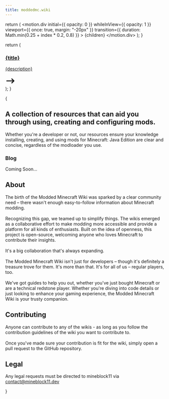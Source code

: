 ```yaml
---
title: moddedmc.wiki
---
```



  return (
    <motion.div
      initial={{ opacity: 0 }}
      whileInView={{ opacity: 1 }}
      viewport={{ once: true, margin: "-20px" }}
      transition={{ duration: Math.min(0.25 + index * 0.2, 0.8) }}
    >
      {children}
    </motion.div>
  );
}

  return (
    <Motioner index={index}>
      <a href={url}>
        <div className="h-full text-white max-w-xs my-auto rounded-xl transition-all duration-500 bg-gradient-to-tl from-green-400 via-green-500 to-green-800 bg-size-200 bg-pos-0 hover:bg-pos-100 p-4 py-5 px-5">
          <h3 className="text-md font-bold">{title}</h3>
          <p>{description}</p>
          <svg
            width="2rem"
            className="ml-auto"
            xmlns="http://www.w3.org/2000/svg"
            viewBox="0 0 20 20"
            fill="currentColor"
          >
            <path
              fill-rule="evenodd"
              d="M12.293 5.293a1 1 0 011.414 0l4 4a1 1 0 010 1.414l-4 4a1 1 0 01-1.414-1.414L14.586 11H3a1 1 0 110-2h11.586l-2.293-2.293a1 1 0 010-1.414z"
              clip-rule="evenodd"
            />
          </svg>
        </div>
      </a>
    </Motioner>
  );
}

{

<section>
<div className="min-[900px]:m-20 m-5 bg flex flex-col">
  <div className="flex flex-row pb-2">
    <div className="md:basis-1/2">
      <Motioner index={0}><h1 className="pb-1.5 leading-relaxed bg-clip-text font-extrabold text-transparent md:text-5xl text-3xl bg-gradient-to-r from-green-500 to-green-300">
        A collection of resources that can aid you through using, creating and configuring mods.
      </h1></Motioner>
      <Motioner index={1}>
      <p className="pt-5 font-medium lg:text-lg dark:text-neutral-200 text-slate-700">
        Whether you're a developer or not, our resources ensure your knowledge installing, creating, and using mods for Minecraft: Java Edition are clear and concise, regardless of the modloader you use.
      </p>
      </Motioner>
    </div>
  </div>
  <div className="grid md:grid-cols-4 grid-cols-1 gap-4 pt-10 pb-4 mx-auto">
      <Link index={2} url="https://fabric.moddedmc.wiki/" title="Fabric Modding Wiki" description="A great resource for anyone looking to create Minecraft mods using the Fabric Loader."/>
      <Link index={3} url="https://forge.moddedmc.wiki" title="Forge Community Wiki (gemwire)" description="A great resource for anyone looking to create Minecraft mods using the Forge Loader."/>
      <Link index={4} url="https://github.com/moddedmc-wiki/awesome-moddedmc" title="Awesome Modded Minecraft" description="An 'awesome' collection of tools, guides and resources related to modding Minecraft: Java Edition."/>
      <Motioner index={5}>
        <div className="h-full text-white max-w-xs my-auto rounded-xl transition-all duration-500 bg-gradient-to-tl from-neutral-400 via-neutral-500 to-neutral-800 bg-size-200 bg-pos-0 hover:bg-pos-100 p-4 py-5 px-5">
          <h3 className="text-md font-bold">Blog</h3>
          <p>Coming Soon...</p>
        </div>
      </Motioner>
  </div>
</div>

  <div className="px-16 pb-8 px-auto mx-auto max-w-screen-xl lg:pb-16 lg:px-12">
    <Motioner index={6}>
    <h2 className="text-2xl my-4 font-extrabold tracking-tight leading-nonemd:text-2xl lg:text-3xl text-white">
      About
    </h2>
    <p className="text-lg font-normal my-2 lg:text-xl text-gray-400">
      The birth of the Modded Minecraft Wiki was sparked by a clear community need – there wasn't enough easy-to-follow information about Minecraft modding. <br /><br />
      Recognizing this gap, we teamed up to simplify things. 
      The wikis emerged as a collaborative effort to make modding more accessible and provide a platform for all kinds of enthusiasts. 
      Built on the idea of openness, this project is open-source, welcoming anyone who loves Minecraft to contribute their insights.<br /><br />
      It's a big collaboration that's always expanding.
      <br /><br />
      The Modded Minecraft Wiki isn't just for developers – though it's definitely a treasure trove for them.
      It's more than that. It's for all of us – regular players, too.
      <br /><br />
      We've got guides to help you out, whether you've just bought Minecraft or are a technical redstone player.
      Whether you're diving into code details or just looking to enhance your gaming experience, the Modded Minecraft Wiki is your trusty companion.
      </p>
    </Motioner>
    <Motioner index={7}>
    <h2 className="text-2xl my-4 font-extrabold tracking-tight leading-none md:text-2xl lg:text-3xl text-white">
      Contributing
    </h2>
    <p className="text-lg font-normal my-2lg:text-xl dark:text-gray-400">
      Anyone can contribute to any of the wikis - as long as you follow the contribution guidelines of the wiki you want to contribute to.
      <br /><br />
      Once you've made sure your contribution is fit for the wiki, simply open a pull request to the GitHub repository.
    </p>
    </Motioner>
    <Motioner index={8}>
    <h2 className="text-2xl my-4 font-extrabold tracking-tight leading-none text-gray-900 md:text-2xl lg:text-3xl dark:text-white">
      Legal
    </h2>
    <p className="text-lg font-normal my-2 text-gray-500 lg:text-xl dark:text-gray-400">
      Any legal requests must be directed to mineblock11 via <a className="text-cyan-700 hover:text-cyan-800 dark:text-green-600 dark:hover:text-green-700" target="_blank" href="mailto:contact@mineblock11.dev">contact@mineblock11.dev</a>
    </p>
    </Motioner>
  </div>
</section>
}
